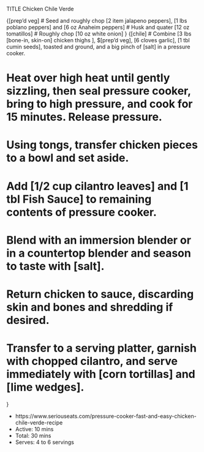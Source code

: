 TITLE Chicken Chile Verde

{[prep'd veg]
# Seed and roughly chop [2 item jalapeno peppers], [1 lbs poblano peppers] and [6 oz Anaheim peppers]
# Husk and quater [12 oz tomatillos]
# Roughly chop [10 oz white onion]
}
{[chile]
# Combine [3 lbs [bone-in, skin-on] chicken thighs ], $[prep'd veg], [6 cloves garlic], [1 tbl cumin seeds], toasted and ground, and a big pinch of [salt] in a pressure cooker.

# Heat over high heat until gently sizzling, then seal pressure cooker, bring to high pressure, and cook for 15 minutes. Release pressure.

# Using tongs, transfer chicken pieces to a bowl and set aside.

# Add [1/2 cup cilantro leaves] and [1 tbl Fish Sauce] to remaining contents of pressure cooker.

# Blend with an immersion blender or in a countertop blender and season to taste with [salt].

# Return chicken to sauce, discarding skin and bones and shredding if desired.

# Transfer to a serving platter, garnish with chopped cilantro, and serve immediately with [corn tortillas] and [lime wedges].
}

* https://www.seriouseats.com/pressure-cooker-fast-and-easy-chicken-chile-verde-recipe
* Active: 10 mins
* Total: 30 mins
* Serves: 4 to 6 servings
